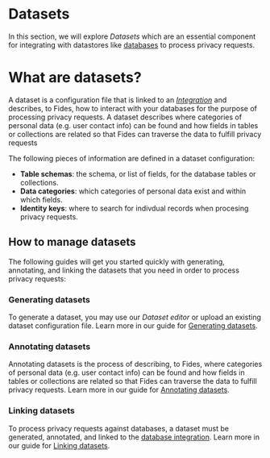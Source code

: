 
# Datasets
In this section, we will explore _Datasets_ which are an essential component for integrating with datastores like [databases](/docs/user-guides/integrations/databases) to process privacy requests.

# What are datasets?
A dataset is a configuration file that is linked to an [_Integration_](/docs/user-guides/integrations) and describes, to Fides, how to interact with your databases for the purpose of processing privacy requests. A dataset describes where categories of personal data (e.g. user contact info) can be found and how fields in tables or collections are related so that Fides can traverse the data to fulfill privacy requests

The following pieces of information are defined in a dataset configuration:
- **Table schemas**: the schema, or list of fields, for the database tables or collections.
- **Data categories**: which categories of personal data exist and within which fields.
- **Identity keys**: where to search for indivdual records when procesing privacy requests.


## How to manage datasets
The following guides will get you started quickly with generating, annotating, and linking the datasets that you need in order to process privacy requests:

### Generating datasets
To generate a dataset, you may use our _Dataset editor_ or upload an existing dataset configuration file. Learn more in our guide for [Generating datasets](/docs/user-guides/datasets/generate-datasets).

### Annotating datasets
Annotating datasets is the process of describing, to Fides, where categories of personal data (e.g. user contact info) can be found and how fields in tables or collections are related so that Fides can traverse the data to fulfill privacy requests. Learn more in our guide for [Annotating datasets](/docs/user-guides/datasets/annotate-datasets).

### Linking datasets
To process privacy requests against databases, a dataset must be generated, annotated, and linked to the [database integration](/docs/user-guides/integrations).  Learn more in our guide for [Linking datasets](/docs/user-guides/datasets/link-datasets).
